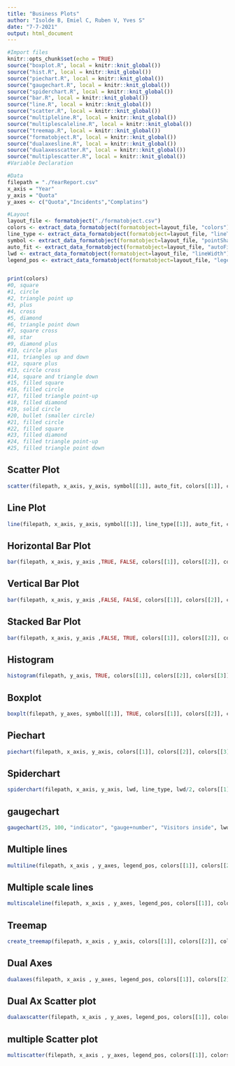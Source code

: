 ```yaml
---
title: "Business Plots"
author: "Isolde B, Emiel C, Ruben V, Yves S"
date: "7-7-2021"
output: html_document
---
```


```r
#Import files
knitr::opts_chunk$set(echo = TRUE)
source("boxplot.R", local = knitr::knit_global())
source("hist.R", local = knitr::knit_global())
source("piechart.R", local = knitr::knit_global())
source("gaugechart.R", local = knitr::knit_global())
source("spiderchart.R", local = knitr::knit_global())
source("bar.R", local = knitr::knit_global())
source("line.R", local = knitr::knit_global())
source("scatter.R", local = knitr::knit_global())
source("multipleline.R", local = knitr::knit_global())
source("multiplescaleline.R", local = knitr::knit_global())
source("treemap.R", local = knitr::knit_global())
source("formatobject.R", local = knitr::knit_global())
source("dualaxesline.R", local = knitr::knit_global())
source("dualaxesscatter.R", local = knitr::knit_global())
source("multiplescatter.R", local = knitr::knit_global())
#Variable Declaration

#Data
filepath = "./YearReport.csv"
x_axis = "Year"
y_axis = "Quota"
y_axes <- c("Quota","Incidents","Complatins")

#Layout
layout_file <- formatobject("./formatobject.csv")
colors <- extract_data_formatobject(formatobject=layout_file, "colors")
line_type <- extract_data_formatobject(formatobject=layout_file, "lineType")
symbol <- extract_data_formatobject(formatobject=layout_file, "pointShape")
auto_fit <- extract_data_formatobject(formatobject=layout_file, "autoFit")
lwd <- extract_data_formatobject(formatobject=layout_file, "lineWidth")
legend_pos <- extract_data_formatobject(formatobject=layout_file, "legendPosition")


print(colors)
#0, square
#1, circle
#2, triangle point up
#3, plus
#4, cross
#5, diamond
#6, triangle point down
#7, square cross
#8, star
#9, diamond plus
#10, circle plus
#11, triangles up and down
#12, square plus
#13, circle cross
#14, square and triangle down
#15, filled square
#16, filled circle
#17, filled triangle point-up
#18, filled diamond
#19, solid circle
#20, bullet (smaller circle)
#21, filled circle 
#22, filled square 
#23, filled diamond 
#24, filled triangle point-up 
#25, filled triangle point down 


```

## Scatter Plot
```r
scatter(filepath, x_axis, y_axis, symbol[[1]], auto_fit, colors[[1]], colors[[2]])
```

## Line Plot
```r
line(filepath, x_axis, y_axis, symbol[[1]], line_type[[1]], auto_fit, colors[[1]], colors[[2]])
```

## Horizontal Bar Plot
```r
bar(filepath, x_axis, y_axis ,TRUE, FALSE, colors[[1]], colors[[2]], colors[[3]], colors[[4]], colors[[5]], colors[[6]])
```

## Vertical Bar Plot
```r
bar(filepath, x_axis, y_axis ,FALSE, FALSE, colors[[1]], colors[[2]], colors[[3]], colors[[4]], colors[[5]], colors[[6]])
```

## Stacked Bar Plot
```r
bar(filepath, x_axis, y_axis ,FALSE, TRUE, colors[[1]], colors[[2]], colors[[3]], colors[[4]], colors[[5]], colors[[6]])
```

## Histogram
```r
histogram(filepath, y_axis, TRUE, colors[[1]], colors[[2]], colors[[3]], colors[[4]], colors[[5]], colors[[6]])
```

## Boxplot
```r
boxplt(filepath, y_axes, symbol[[1]], TRUE, colors[[1]], colors[[2]], colors[[3]], colors[[4]], colors[[5]], colors[[6]])
```

## Piechart
```r
piechart(filepath, x_axis, y_axis, colors[[1]], colors[[2]], colors[[3]], colors[[4]], colors[[5]], colors[[6]])
```

## Spiderchart
```r
spiderchart(filepath, x_axis, y_axis, lwd, line_type, lwd/2, colors[[1]], colors[[2]], colors[[3]], colors[[4]])
```

## gaugechart
```r
gaugechart(25, 100, "indicator", "gauge+number", "Visitors inside", lwd*4, lwd/2, lwd/2, lwd, lwd/2, "Arial", colors[[1]], colors[[2]], colors[[3]], colors[[4]], colors[[5]], colors[[6]])
```

## Multiple lines
```r
multiline(filepath, x_axis , y_axes, legend_pos, colors[[1]], colors[[2]], colors[[3]], colors[[4]], colors[[5]], colors[[6]])
```

## Multiple scale lines
```r
multiscaleline(filepath, x_axis , y_axes, legend_pos, colors[[1]], colors[[2]], colors[[3]], colors[[4]], colors[[5]], colors[[6]])
```

## Treemap
```r
create_treemap(filepath, x_axis , y_axis, colors[[1]], colors[[2]], colors[[3]], colors[[4]], colors[[5]], colors[[6]])
```

## Dual Axes
```r
dualaxes(filepath, x_axis , y_axes, legend_pos, colors[[1]], colors[[2]], colors[[3]], colors[[4]], colors[[5]], colors[[6]])
```

## Dual Ax Scatter plot
```r
dualaxscatter(filepath, x_axis , y_axes, legend_pos, colors[[1]], colors[[2]], colors[[3]], colors[[4]], colors[[5]], colors[[6]])
```

## multiple Scatter plot
```r
multiscatter(filepath, x_axis , y_axes, legend_pos, colors[[1]], colors[[2]], colors[[3]], colors[[4]], colors[[5]], colors[[6]])
```
